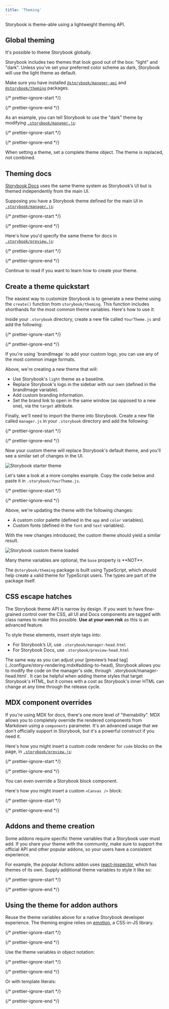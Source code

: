 ```yaml
---
title: 'Theming'
---
```


<YouTubeCallout id="x2nGXHAKOrE" title="Storybook Theming" />

Storybook is theme-able using a lightweight theming API.

## Global theming

It's possible to theme Storybook globally.

Storybook includes two themes that look good out of the box: "light" and "dark". Unless you've set your preferred color scheme as dark, Storybook will use the light theme as default.

Make sure you have installed [`@storybook/manager-api`](https://www.npmjs.com/package/@storybook/manager-api) and [`@storybook/theming`](https://www.npmjs.com/package/@storybook/theming) packages.

{/* prettier-ignore-start */}

<CodeSnippets path="storybook-theming-packages-install.md" />

{/* prettier-ignore-end */}

As an example, you can tell Storybook to use the "dark" theme by modifying [`.storybook/manager.js`](./features-and-behavior.mdx):

{/* prettier-ignore-start */}

<CodeSnippets path="storybook-manager-dark-theme.md" />

{/* prettier-ignore-end */}

When setting a theme, set a complete theme object. The theme is replaced, not combined.

## Theming docs

[Storybook Docs](../writing-docs/index.mdx) uses the same theme system as Storybook’s UI but is themed independently from the main UI.

Supposing you have a Storybook theme defined for the main UI in [`.storybook/manager.js`](./features-and-behavior.mdx):

{/* prettier-ignore-start */}

<CodeSnippets path="storybook-manager-dark-theme.md" />

{/* prettier-ignore-end */}

Here's how you'd specify the same theme for docs in [`.storybook/preview.js`](./index.mdx#configure-story-rendering):

{/* prettier-ignore-start */}

<CodeSnippets path="storybook-preview-docs-dark-theme.md" />

{/* prettier-ignore-end */}

Continue to read if you want to learn how to create your theme.

## Create a theme quickstart

The easiest way to customize Storybook is to generate a new theme using the `create()` function from `storybook/theming`. This function includes shorthands for the most common theme variables. Here's how to use it:

Inside your `.storybook` directory, create a new file called `YourTheme.js` and add the following:

{/* prettier-ignore-start */}

<CodeSnippets path="storybook-theme-example-variables.md" />

{/* prettier-ignore-end */}

<Callout variant="info" icon="💡">
  If you're using `brandImage` to add your custom logo, you can use any of the most common image formats.
</Callout>

Above, we're creating a new theme that will:

* Use Storybook's `light` theme as a baseline.
* Replace Storybook's logo in the sidebar with our own (defined in the brandImage variable).
* Add custom branding information.
* Set the brand link to open in the same window (as opposed to a new one), via the `target` attribute.

Finally, we'll need to import the theme into Storybook. Create a new file called `manager.js` in your `.storybook` directory and add the following:

{/* prettier-ignore-start */}

<CodeSnippets path="storybook-manager-custom-theme.md" />

{/* prettier-ignore-end */}

Now your custom theme will replace Storybook's default theme, and you'll see a similar set of changes in the UI.

![Storybook starter theme](./storybook-starter-custom-theme.png)

Let's take a look at a more complex example. Copy the code below and paste it in `.storybook/YourTheme.js`.

{/* prettier-ignore-start */}

<CodeSnippets path="your-theme.md" />

{/* prettier-ignore-end */}

Above, we're updating the theme with the following changes:

* A custom color palette (defined in the `app` and `color` variables).
* Custom fonts (defined in the `font` and `text` variables).

With the new changes introduced, the custom theme should yield a similar result.

![Storybook custom theme loaded](./storybook-custom-theme.png)

<Callout variant="info" icon="💡">
  Many theme variables are optional, the <code>base</code> property is **NOT**.
</Callout>

The `@storybook/theming` package is built using TypeScript, which should help create a valid theme for TypeScript users. The types are part of the package itself.

## CSS escape hatches

The Storybook theme API is narrow by design. If you want to have fine-grained control over the CSS, all UI and Docs components are tagged with class names to make this possible. **Use at your own risk** as this is an advanced feature.

To style these elements, insert style tags into:

* For Storybook’s UI, use `.storybook/manager-head.html`
* For Storybook Docs, use `.storybook/preview-head.html`

<Callout variant="warning" title="Caution">
  The same way as you can adjust your [preview’s head tag](../configure/story-rendering.mdx#adding-to-head), Storybook allows you to modify the code on the manager's side, through `.storybook/manager-head.html`. It can be helpful when adding theme styles that target Storybook's HTML, but it comes with a cost as Storybook's inner HTML can change at any time through the release cycle.
</Callout>

## MDX component overrides

If you're using MDX for docs, there's one more level of "themability". MDX allows you to completely override the rendered components from Markdown using a `components` parameter. It's an advanced usage that we don't officially support in Storybook, but it's a powerful construct if you need it.

Here's how you might insert a custom code renderer for `code` blocks on the page, in [`.storybook/preview.js`](./index.mdx#configure-story-rendering):

{/* prettier-ignore-start */}

<CodeSnippets path="storybook-preview-custom-code-renderer.md" />

{/* prettier-ignore-end */}

You can even override a Storybook block component.

Here's how you might insert a custom `<Canvas />` block:

{/* prettier-ignore-start */}

<CodeSnippets path="storybook-preview-custom-canvas.md" />

{/* prettier-ignore-end */}

## Addons and theme creation

Some addons require specific theme variables that a Storybook user must add. If you share your theme with the community, make sure to support the official API and other popular addons, so your users have a consistent experience.

For example, the popular Actions addon uses [react-inspector](https://github.com/xyc/react-inspector/blob/master/src/styles/themes/chromeLight.js), which has themes of its own. Supply additional theme variables to style it like so:

{/* prettier-ignore-start */}

<CodeSnippets path="storybook-preview-extended-theme-variables.md" />

{/* prettier-ignore-end */}

## Using the theme for addon authors

Reuse the theme variables above for a native Storybook developer experience. The theming engine relies on [emotion](https://emotion.sh/), a CSS-in-JS library.

{/* prettier-ignore-start */}

<CodeSnippets path="storybook-theming-styled-import.md" />

{/* prettier-ignore-end */}

Use the theme variables in object notation:

{/* prettier-ignore-start */}

<CodeSnippets path="component-styled-variables-object-notation.md" />

{/* prettier-ignore-end */}

Or with template literals:

{/* prettier-ignore-start */}

<CodeSnippets path="component-styled-variables-template-literals.md" />

{/* prettier-ignore-end */}
